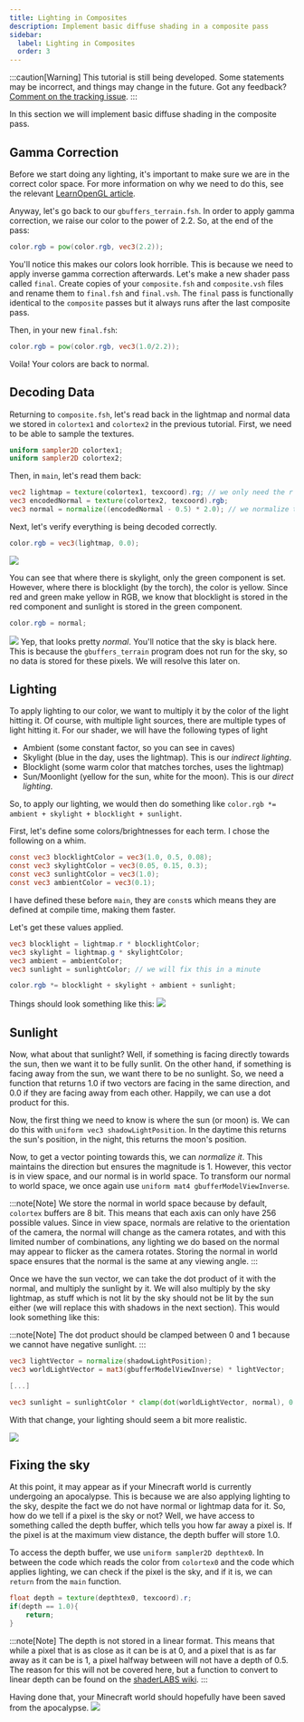 ```yaml
---
title: Lighting in Composites
description: Implement basic diffuse shading in a composite pass
sidebar:
  label: Lighting in Composites
  order: 3
---
```


:::caution[Warning]
This tutorial is still being developed. Some statements may be incorrect, and things may change in the future. Got any feedback? [Comment on the tracking issue](https://github.com/IrisShaders/DocsPage/issues/327).
:::

In this section we will implement basic diffuse shading in the composite pass.

## Gamma Correction
Before we start doing any lighting, it's important to make sure we are in the correct color space. For more information on why we need to do this, see the relevant [LearnOpenGL article](https://learnopengl.com/Advanced-Lighting/Gamma-Correction).

Anyway, let's go back to our `gbuffers_terrain.fsh`. In order to apply gamma correction, we raise our color to the power of 2.2. So, at the end of the pass:

```glsl
color.rgb = pow(color.rgb, vec3(2.2));
```

You'll notice this makes our colors look horrible. This is because we need to apply inverse gamma correction afterwards. Let's make a new shader pass called `final`. Create copies of your `composite.fsh` and `composite.vsh` files and rename them to `final.fsh` and `final.vsh`. The `final` pass is functionally identical to the `composite` passes but it always runs after the last composite pass.

Then, in your new `final.fsh`:
```glsl
color.rgb = pow(color.rgb, vec3(1.0/2.2));
```

Voila! Your colors are back to normal.

## Decoding Data
Returning to `composite.fsh`, let's read back in the lightmap and normal data we stored in `colortex1` and `colortex2` in the previous tutorial. First, we need to be able to sample the textures.
```glsl
uniform sampler2D colortex1;
uniform sampler2D colortex2;
```

Then, in `main`, let's read them back:

```glsl
vec2 lightmap = texture(colortex1, texcoord).rg; // we only need the r and g components
vec3 encodedNormal = texture(colortex2, texcoord).rgb;
vec3 normal = normalize((encodedNormal - 0.5) * 2.0); // we normalize to make sure it is of unit length
```

Next, let's verify everything is being decoded correctly.
```glsl
color.rgb = vec3(lightmap, 0.0);
```
![](../../../../../assets/beginner_tutorial/lightmap.webp)

You can see that where there is skylight, only the green component is set. However, where there is blocklight (by the torch), the color is yellow. Since red and green make yellow in RGB, we know that blocklight is stored in the red component and sunlight is stored in the green component.

```glsl
color.rgb = normal;
```
![](../../../../assets/beginner_tutorial/normals.webp)
Yep, that looks pretty *normal*. You'll notice that the sky is black here. This is because the `gbuffers_terrain` program does not run for the sky, so no data is stored for these pixels. We will resolve this later on.

## Lighting
To apply lighting to our color, we want to multiply it by the color of the light hitting it. Of course, with multiple light sources, there are multiple types of light hitting it. For our shader, we will have the following types of light
- Ambient (some constant factor, so you can see in caves)
- Skylight (blue in the day, uses the lightmap). This is our *indirect lighting*.
- Blocklight (some warm color that matches torches, uses the lightmap)
- Sun/Moonlight (yellow for the sun, white for the moon). This is our *direct lighting*.

So, to apply our lighting, we would then do something like `color.rgb *= ambient + skylight + blocklight + sunlight`.

First, let's define some colors/brightnesses for each term. I chose the following on a whim.
```glsl
const vec3 blocklightColor = vec3(1.0, 0.5, 0.08);
const vec3 skylightColor = vec3(0.05, 0.15, 0.3);
const vec3 sunlightColor = vec3(1.0);
const vec3 ambientColor = vec3(0.1);
```

I have defined these before `main`, they are `const`s which means they are defined at compile time, making them faster.

Let's get these values applied.

```glsl
vec3 blocklight = lightmap.r * blocklightColor;
vec3 skylight = lightmap.g * skylightColor;
vec3 ambient = ambientColor;
vec3 sunlight = sunlightColor; // we will fix this in a minute

color.rgb *= blocklight + skylight + ambient + sunlight;
```

Things should look something like this:
![](../../../../../assets/beginner_tutorial/lighting1.webp)

## Sunlight
Now, what about that sunlight? Well, if something is facing directly towards the sun, then we want it to be fully sunlit. On the other hand, if something is facing away from the sun, we want there to be no sunlight. So, we need a function that returns 1.0 if two vectors are facing in the same direction, and 0.0 if they are facing away from each other. Happily, we can use a dot product for this.

Now, the first thing we need to know is where the sun (or moon) is. We can do this with `uniform vec3 shadowLightPosition`. In the daytime this returns the sun's position, in the night, this returns the moon's position.

Now, to get a vector pointing towards this, we can *normalize it*. This maintains the direction but ensures the magnitude is 1. However, this vector is in view space, and our normal is in world space. To transform our normal to world space, we once again use `uniform mat4 gbufferModelViewInverse`.

:::note[Note]
We store the normal in world space because by default, `colortex` buffers are 8 bit. This means that each axis can only have 256 possible values. Since in view space, normals are relative to the orientation of the camera, the normal will change as the camera rotates, and with this limited number of combinations, any lighting we do based on the normal may appear to flicker as the camera rotates. Storing the normal in world space ensures that the normal is the same at any viewing angle.
:::

Once we have the sun vector, we can take the dot product of it with the normal, and multiply the sunlight by it. We will also multiply by the sky lightmap, as stuff which is not lit by the sky should not be lit by the sun either (we will replace this with shadows in the next section). This would look something like this:

:::note[Note]
The dot product should be clamped between 0 and 1 because we cannot have negative sunlight.
:::

```glsl
vec3 lightVector = normalize(shadowLightPosition);
vec3 worldLightVector = mat3(gbufferModelViewInverse) * lightVector;

[...]

vec3 sunlight = sunlightColor * clamp(dot(worldLightVector, normal), 0.0, 1.0) * lightmap.g;
```

With that change, your lighting should seem a bit more realistic.

![](../../../../../assets/beginner_tutorial/lighting2.webp)

## Fixing the sky
At this point, it may appear as if your Minecraft world is currently undergoing an apocalypse. This is because we are also applying lighting to the sky, despite the fact we do not have normal or lightmap data for it. So, how do we tell if a pixel is the sky or not? Well, we have access to something called the depth buffer, which tells you how far away a pixel is. If the pixel is at the maximum view distance, the depth buffer will store 1.0.

To access the depth buffer, we use `uniform sampler2D depthtex0`. In between the code which reads the color from `colortex0` and the code which applies lighting, we can check if the pixel is the sky, and if it is, we can `return` from the `main` function.

```glsl
float depth = texture(depthtex0, texcoord).r;
if(depth == 1.0){
	return;
}
```

:::note[Note]
The depth is not stored in a linear format. This means that while a pixel that is as close as it can be is at 0, and a pixel that is as far away as it can be is 1, a pixel halfway between will not have a depth of 0.5. The reason for this will not be covered here, but a function to convert to linear depth can be found on the [shaderLABS wiki](https://shaderlabs.org/wiki/Shader_Tricks#Linearizing_depth).
:::

Having done that, your Minecraft world should hopefully have been saved from the apocalypse.
![](../../../../../assets/beginner_tutorial/fixedsky.webp)